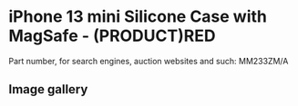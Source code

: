 
# iPhone 13 mini Silicone Case with MagSafe - (PRODUCT)RED

Part number, for search engines, auction websites and such: MM233ZM/A

## Image gallery

<div style={{ width: '100%', maxWidth: '768px' }}>
<GalleryComponent
    images={[
      {
        original: "/everysource/MM233.webp",
        thumbnail: "/everypreview/MM233.webp",
      },
      {
        original: "/everysource/MM233_AV1.webp",
        thumbnail: "/everypreview/MM233_AV1.webp",
      },
      {
        original: "/everysource/MM233_AV2.webp",
        thumbnail: "/everypreview/MM233_AV2.webp",
      },
      {
        original: "/everysource/MM233_AV3.webp",
        thumbnail: "/everypreview/MM233_AV3.webp",
      },
      {
        original: "/everysource/MM233_AV4.webp",
        thumbnail: "/everypreview/MM233_AV4.webp",
      },
      {
        original: "/everysource/MM233_AV5.webp",
        thumbnail: "/everypreview/MM233_AV5.webp",
      }
    ]}
  />
</div>